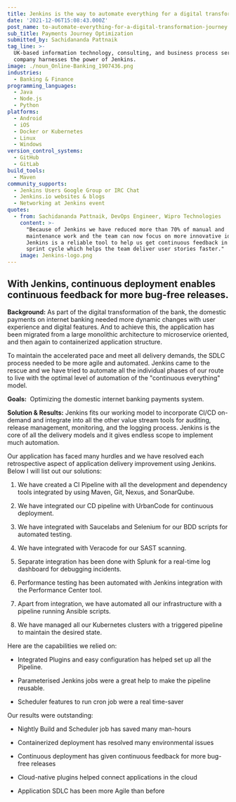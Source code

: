 ```yaml
---
title: Jenkins is the way to automate everything for a digital transformation journey
date: '2021-12-06T15:08:43.000Z'
post_name: to-automate-everything-for-a-digital-transformation-journey
sub_title: Payments Journey Optimization
submitted_by: Sachidananda Pattnaik
tag_line: >-
  UK-based information technology, consulting, and business process services
  company harnesses the power of Jenkins.
image: ./noun_Online-Banking_1907436.png
industries:
  - Banking & Finance
programming_languages:
  - Java
  - Node.js
  - Python
platforms:
  - Android
  - iOS
  - Docker or Kubernetes
  - Linux
  - Windows
version_control_systems:
  - GitHub
  - GitLab
build_tools:
  - Maven
community_supports:
  - Jenkins Users Google Group or IRC Chat
  - Jenkins.io websites & blogs
  - Networking at Jenkins event
quotes:
  - from: Sachidananda Pattnaik, DevOps Engineer, Wipro Technologies
    content: >-
      "Because of Jenkins we have reduced more than 70% of manual and
      maintenance work and the team can now focus on more innovative ideas.
      Jenkins is a reliable tool to help us get continuous feedback in the
      sprint cycle which helps the team deliver user stories faster."
    image: Jenkins-logo.png
---
```

## With Jenkins, continuous deployment enables continuous feedback for more bug-free releases.

**Background:** As part of the digital transformation of the bank, the domestic payments on internet banking needed more dynamic changes with user experience and digital features. And to achieve this, the application has been migrated from a large monolithic architecture to microservice oriented, and then again to containerized application structure.

To maintain the accelerated pace and meet all delivery demands, the SDLC process needed to be more agile and automated. Jenkins came to the rescue and we have tried to automate all the individual phases of our route to live with the optimal level of automation of the "continuous everything" model.

**Goals:**  Optimizing the domestic internet banking payments system.

<Testimonal idx="0" />

**Solution & Results:** Jenkins fits our working model to incorporate CI/CD on-demand and integrate into all the other value stream tools for auditing, release management, monitoring, and the logging process. Jenkins is the core of all the delivery models and it gives endless scope to implement much automation.

Our application has faced many hurdles and we have resolved each retrospective aspect of application delivery improvement using Jenkins. Below I will list out our solutions:

1.  We have created a CI Pipeline with all the development and dependency tools integrated by using Maven, Git, Nexus, and SonarQube.

2.  We have integrated our CD pipeline with UrbanCode for continuous deployment.

3.  We have integrated with Saucelabs and Selenium for our BDD scripts for automated testing.

4.  We have integrated with Veracode for our SAST scanning.

5.  Separate integration has been done with Splunk for a real-time log dashboard for debugging incidents.

6.  Performance testing has been automated with Jenkins integration with the Performance Center tool.

7.  Apart from integration, we have automated all our infrastructure with a pipeline running Ansible scripts.

8.  We have managed all our Kubernetes clusters with a triggered pipeline to maintain the desired state.

Here are the capabilities we relied on:

-   Integrated Plugins and easy configuration has helped set up all the Pipeline.

-   Parameterised Jenkins jobs were a great help to make the pipeline reusable.

-   Scheduler features to run cron job were a real time-saver

Our results were outstanding:

-   Nightly Build and Scheduler job has saved many man-hours

-   Containerized deployment has resolved many environmental issues

-   Continuous deployment has given continuous feedback for more bug-free releases

-   Cloud-native plugins helped connect applications in the cloud

-   Application SDLC has been more Agile than before
